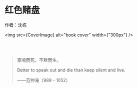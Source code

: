 
# 红色赌盘

作者：沈栋

<img src={CoverImage} alt="book cover" width={"300px"} />

<br/>
<br/>

> 寧鳴而死，不默而生。
>
> Better to speak out and die than keep silent and live.
>
> ——范仲淹（989 - 1052）
